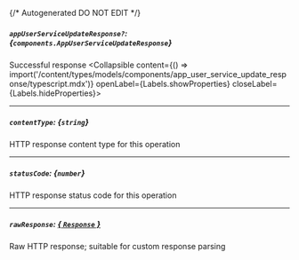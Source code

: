 {/* Autogenerated DO NOT EDIT  */}

##### `appUserServiceUpdateResponse?`: *{`components.AppUserServiceUpdateResponse`}*
Successful response
<Collapsible content={() => import('/content/types/models/components/app_user_service_update_response/typescript.mdx')} openLabel={Labels.showProperties} closeLabel={Labels.hideProperties}>
</Collapsible>

---
##### `contentType`: *{`string`}*
HTTP response content type for this operation

---
##### `statusCode`: *{`number`}*
HTTP response status code for this operation

---
##### `rawResponse`: [*{ `Response` }*](https://developer.mozilla.org/en-US/docs/Web/API/Response)
Raw HTTP response; suitable for custom response parsing



